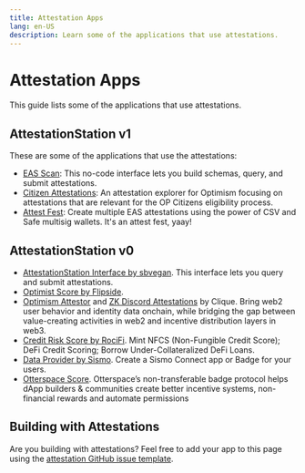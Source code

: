 ```yaml
---
title: Attestation Apps
lang: en-US
description: Learn some of the applications that use attestations.
---
```


# Attestation Apps 

This guide lists some of the applications that use attestations.

## AttestationStation v1

These are some of the applications that use the attestations:

- [EAS Scan](https://optimism.easscan.org/): This no-code interface lets you build schemas, query, and submit attestations.
- [Citizen Attestations](https://citizen-attestations.xyz/): An attestation explorer for Optimism focusing on attestations that are relevant for the OP Citizens eligibility process.
- [Attest Fest](https://attest-fest.party/): Create multiple EAS attestations using the power of CSV and Safe multisig wallets. It's an attest fest, yaay!

## AttestationStation v0

- [AttestationStation Interface by sbvegan](https://github.com/sbvegan/attestation-station-interface). 
  This interface lets you query and submit attestations.
- [Optimist Score by Flipside](https://science.flipsidecrypto.xyz/optimist/).
- [Optimism Attestor](https://provenance.clique.social/attestor/opattestor) and [ZK Discord Attestations](https://clique.social/attestor/opattestor_discordroles) by Clique. 
  Bring web2 user behavior and identity data onchain, while bridging the gap between value-creating activities in web2 and incentive distribution layers in web3.
- [Credit Risk Score by RociFi](https://v2.roci.fi/app/analytics?address=0x00227dd82fae1220bdac630297753bb2cb4e8ddd). 
  Mint NFCS (Non-Fungible Credit Score); DeFi Credit Scoring; Borrow Under-Collateralized DeFi Loans.
- [Data Provider by Sismo](https://factory.sismo.io/). 
  Create a Sismo Connect app or Badge for your users.
- [Otterspace Score](https://docs.otterspace.xyz/otterspace-attestation-score). 
  Otterspace’s non-transferable badge protocol helps dApp builders & communities create better incentive systems, non-financial rewards and automate permissions

## Building with Attestations
Are you building with attestations? Feel free to add your app to this page using the [attestation GitHub issue template](https://github.com/ethereum-optimism/docs/issues/new?assignees=&labels=documentation%2Cattestation%2Ccommunity-request&projects=&template=suggest_attestation.yaml&title=%5BATT%5D+Add+PR+title).